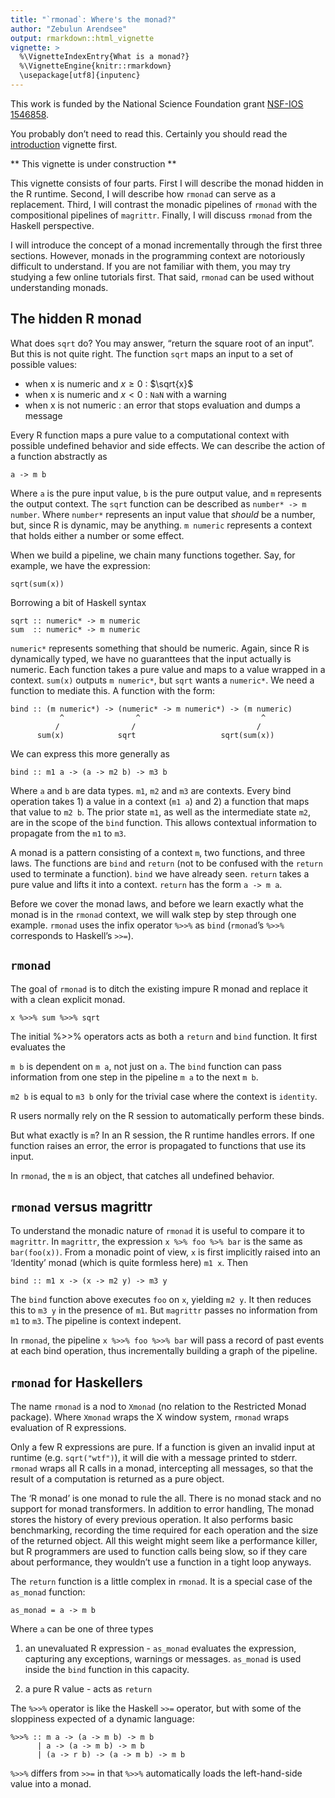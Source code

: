 ```yaml
---
title: "`rmonad`: Where's the monad?"
author: "Zebulun Arendsee"
output: rmarkdown::html_vignette
vignette: >
  %\VignetteIndexEntry{What is a monad?}
  %\VignetteEngine{knitr::rmarkdown}
  \usepackage[utf8]{inputenc}
---
```


This work is funded by the National Science Foundation grant [NSF-IOS
1546858](https://www.nsf.gov/awardsearch/showAward?AWD_ID=1546858).

You probably don't need to read this. Certainly you should read the
[introduction](https://cran.r-project.org/web/packages/rmonad/vignettes/introduction.html)
vignette first.

** This vignette is under construction **

This vignette consists of four parts. First I will describe the monad
hidden in the R runtime. Second, I will describe how `rmonad` can serve as a
replacement. Third, I will contrast the monadic pipelines of `rmonad` with the
compositional pipelines of `magrittr`. Finally, I will discuss `rmonad` from the
Haskell perspective.

I will introduce the concept of a monad incrementally through the first three
sections. However, monads in the programming context are notoriously difficult
to understand. If you are not familiar with them, you may try studying a few
online tutorials first. That said, `rmonad` can be used without understanding
monads.

## The hidden R monad

What does `sqrt` do? You may answer, "return the square root of an input". But
this is not quite right. The function `sqrt` maps an input to a set of possible
values:

 * when x is numeric and $x \ge 0$ : $\sqrt{x}$ 
 * when x is numeric and $x < 0$ : `NaN` with a warning
 * when x is not numeric : an error that stops evaluation and dumps a message

Every R function maps a pure value to a computational context with possible
undefined behavior and side effects. We can describe the action of a function
abstractly as

```
a -> m b
```

Where `a` is the pure input value, `b` is the pure output value, and `m`
represents the output context. The `sqrt` function can be described as `number*
-> m number`. Where `number*` represents an input value that *should* be a
number, but, since R is dynamic, may be anything. `m numeric` represents a
context that holds either a number or some effect.

When we build a pipeline, we chain many functions together. Say, for example,
we have the expression:

```
sqrt(sum(x))
```

Borrowing a bit of Haskell syntax

```
sqrt :: numeric* -> m numeric
sum  :: numeric* -> m numeric
```

`numeric*` represents something that should be numeric. Again, since R is
dynamically typed, we have no guaranttees that the input actually is numeric.
Each function takes a pure value and maps to a value wrapped in a context.
`sum(x)` outputs `m numeric*`, but `sqrt` wants a `numeric*`. We need a
function to mediate this. A function with the form:

```
bind :: (m numeric*) -> (numeric* -> m numeric*) -> (m numeric) 
           ^                ^                           ^
          /                /                           /
      sum(x)            sqrt                   sqrt(sum(x))
```

We can express this more generally as

```
bind :: m1 a -> (a -> m2 b) -> m3 b
```

Where `a` and `b` are data types. `m1`, `m2` and `m3` are contexts. Every bind
operation takes 1) a value in a context (`m1 a`) and 2) a function that maps
that value to `m2 b`. The prior state `m1`, as well as the intermediate state
`m2`, are in the scope of the `bind` function. This allows contextual
information to propagate from the `m1` to `m3`.

A monad is a pattern consisting of a context `m`, two functions, and three
laws. The functions are `bind` and `return` (not to be confused with the
`return` used to terminate a function). `bind` we have already seen. `return`
takes a pure value and lifts it into a context. `return` has the form `a -> m
a`.

Before we cover the monad laws, and before we learn exactly what the monad is
in the `rmonad` context, we will walk step by step through one example. `rmonad`
uses the infix operator `%>>%` as `bind` (`rmonad`'s `%>>%` corresponds to
Haskell's `>>=`).



## `rmonad`

The goal of `rmonad` is to ditch the existing impure R monad and replace it
with a clean explicit monad.

```
x %>>% sum %>>% sqrt
```

The initial %>>% operators acts as both a `return` and `bind` function. It first evaluates the  

`m b` is dependent on `m a`, not just on `a`. The `bind` function can pass
information from one step in the pipeline `m a` to the next `m b`.

`m2 b` is equal to `m3 b` only for the trivial case where the context is
`identity`.  

R users normally rely on the R session to automatically perform these binds. 

But what exactly is `m`? In an R session, the R runtime handles errors. If one
function raises an error, the error is propagated to functions that use its
input.

In `rmonad`, the `m` is an object, that catches all undefined behavior.



## `rmonad` versus magrittr

To understand the monadic nature of `rmonad` it is useful to compare it to
`magrittr`. In `magrittr`, the expression `x %>% foo %>% bar` is the same as
`bar(foo(x))`. From a monadic point of view, `x` is first implicitly raised
into an 'Identity' monad (which is quite formless here) `m1 x`. Then

```
bind :: m1 x -> (x -> m2 y) -> m3 y
```

The `bind` function above executes `foo` on `x`, yielding `m2 y`. It then
reduces this to `m3 y` in the presence of `m1`. But `magrittr` passes no
information from `m1` to `m3`. The pipeline is context indepent. 

In `rmonad`, the pipeline `x %>>% foo %>>% bar` will pass a record of past
events at each bind operation, thus incrementally building a graph of the
pipeline.

## `rmonad` for Haskellers 

The name `rmonad` is a nod to `Xmonad` (no relation to the Restricted Monad
package). Where `Xmonad` wraps the X window system, `rmonad` wraps evaluation
of R expressions. 

Only a few R expressions are pure. If a function is given an invalid input at
runtime (e.g. `sqrt("wtf")`), it will die with a message printed to stderr.
`rmonad` wraps all R calls in a monad, intercepting all messages, so that the
result of a computation is returned as a pure object.

The 'R monad' is one monad to rule the all. There is no monad stack and no
support for monad transformers. In addition to error handling, The monad stores
the history of every previous operation. It also performs basic benchmarking,
recording the time required for each operation and the size of the returned
object. All this weight might seem like a performance killer, but R programmers
are used to function calls being slow, so if they care about performance, they
wouldn't use a function in a tight loop anyways.

The `return` function is a little complex in `rmonad`. It is a special case of
the `as_monad` function:

```
as_monad = a -> m b
```

Where `a` can be one of three types

 1. an unevaluated R expression - `as_monad` evaluates the expression,
    capturing any exceptions, warnings or messages. `as_monad` is used inside
    the `bind` function in this capacity.

 2. a pure R value - acts as `return`


The `%>>%` operator is like the Haskell `>>=` operator, but with some of the
sloppiness expected of a dynamic language:

```
%>>% :: m a -> (a -> m b) -> m b
      | a -> (a -> m b) -> m b
      | (a -> r b) -> (a -> m b) -> m b
```

`%>>%` differs from `>>=` in that `%>>%` automatically loads the left-hand-side
value into a monad.
